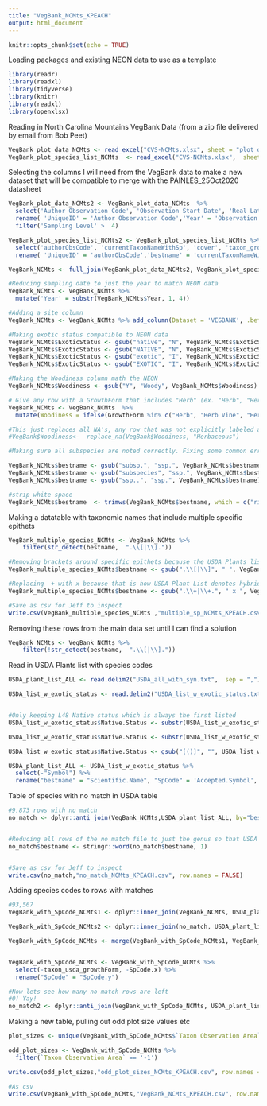 ```yaml
---
title: "VegBank_NCMts_KPEACH"
output: html_document
---
```


```r
knitr::opts_chunk$set(echo = TRUE)
```

Loading packages and existing NEON data to use as a template

```r

library(readr)
library(readxl)
library(tidyverse)
library(knitr)
library(readxl)
library(openxlsx)

```

Reading in North Carolina Mountains VegBank Data (from a zip file delivered by email from Bob Peet)

```r


VegBank_plot_data_NCMts <- read_excel("CVS-NCMts.xlsx", sheet = "plot data")
VegBank_plot_species_list_NCMts  <- read_excel("CVS-NCMts.xlsx",  sheet = "plot species list")


```

Selecting the columns I will need from the VegBank data to make a new dataset that will be compatible to merge with the PAINLES_25Oct2020 datasheet

```r


VegBank_plot_data_NCMts2 <- VegBank_plot_data_NCMts  %>%
  select('Author Observation Code', 'Observation Start Date', 'Real Latitude', 'Real Longitude', 'Taxon Observation Area', 'Sampling Level', 'previousObsCode') %>%
  rename( 'UniqueID' = 'Author Observation Code','Year' = 'Observation Start Date', 'Lat' = 'Real Latitude', 'Long' = 'Real Longitude' ) %>%
  filter('Sampling Level' >  4)

VegBank_plot_species_list_NCMts2 <- VegBank_plot_species_list_NCMts %>%
  select('authorObsCode', 'currentTaxonNameWithSp', 'cover', 'taxon_growthForm_short', 'taxon_woody', 'taxon_exotic', 'taxon_usda_growthForm', 'taxon_usda_code', 'taxon_woody') %>%
  rename( 'UniqueID' = 'authorObsCode','bestname' = 'currentTaxonNameWithSp', 'PctCov' = 'cover', 'SpCode' = 'taxon_usda_code', 'ExoticStatus' = 'taxon_exotic', 'GrowthForm' = 'taxon_growthForm_short', 'Woodiness' = 'taxon_woody')

VegBank_NCMts <- full_join(VegBank_plot_data_NCMts2, VegBank_plot_species_list_NCMts2, by = 'UniqueID')

#Reducing sampling date to just the year to match NEON data
VegBank_NCMts <- VegBank_NCMts %>% 
  mutate('Year' = substr(VegBank_NCMts$Year, 1, 4))

#Adding a site column
VegBank_NCMts <- VegBank_NCMts %>% add_column(Dataset = 'VEGBANK', .before = "UniqueID")  %>% add_column(Zone = 'L48', .before = "UniqueID")

#Making exotic status compatible to NEON data
VegBank_NCMts$ExoticStatus <- gsub("native", "N", VegBank_NCMts$ExoticStatus)
VegBank_NCMts$ExoticStatus <- gsub("NATIVE", "N", VegBank_NCMts$ExoticStatus)
VegBank_NCMts$ExoticStatus <- gsub("exotic", "I", VegBank_NCMts$ExoticStatus)
VegBank_NCMts$ExoticStatus <- gsub("EXOTIC", "I", VegBank_NCMts$ExoticStatus)

#Making the Woodiness column math the NEON 
VegBank_NCMts$Woodiness <- gsub("Y", "Woody", VegBank_NCMts$Woodiness)

# Give any row with a GrowthForm that includes "Herb" (ex. "Herb", "Herb Vine", "Herb Shrub") a Woodiness classification of ""Herbaceous". 
VegBank_NCMts <- VegBank_NCMts  %>% 
  mutate(Woodiness = ifelse(GrowthForm %in% c("Herb", "Herb Vine", "Herb Shrub", "Herb Shrub Vine"), 'Herbaceous', Woodiness))

#This just replaces all NA's, any row that was not explicitly labeled as 'Woody" as Herbaceous which could be wrong so I did not run it
#VegBank$Woodiness<-  replace_na(VegBank$Woodiness, "Herbaceous")

#Making sure all subspecies are noted correctly. Fixing some common errors that would prevent the species name from matching with the USDA plant list

VegBank_NCMts$bestname <- gsub("subsp.", "ssp.", VegBank_NCMts$bestname)
VegBank_NCMts$bestname <- gsub("subspecies", "ssp.", VegBank_NCMts$bestname)
VegBank_NCMts$bestname <- gsub("ssp..", "ssp.", VegBank_NCMts$bestname)

#strip white space
VegBank_NCMts$bestname  <- trimws(VegBank_NCMts$bestname, which = c("right"))

```

Making a datatable with taxonomic names that include multiple specific epithets

```r

VegBank_multiple_species_NCMts <- VegBank_NCMts %>%
    filter(str_detect(bestname,  ".\\[|\\]."))

#Removing brackets around specific epithets because the USDA Plants list does not use them..may be preventing matches
VegBank_multiple_species_NCMts$bestname <- gsub(".\\[|\\]", " ", VegBank_multiple_species_NCMts$bestname)

#Replacing  + with x because that is how USDA Plant List denotes hybrides
VegBank_multiple_species_NCMts$bestname <- gsub(".\\+|\\+.", " x ", VegBank_multiple_species_NCMts$bestname)

#Save as csv for Jeff to inspect
write.csv(VegBank_multiple_species_NCMts ,"multiple_sp_NCMts_KPEACH.csv", row.names = FALSE)

```

Removing these rows from the main data set until I can find a solution
```r

VegBank_NCMts <- VegBank_NCMts %>%
    filter(!str_detect(bestname,  ".\\[|\\]."))

```

Read in USDA Plants list with species codes

```r


USDA_plant_list_ALL <- read.delim2("USDA_all_with_syn.txt",  sep = ",")

USDA_list_w_exotic_status <- read.delim2("USDA_list_w_exotic_status.txt",  sep = ",")


#Only keeping L48 Native status which is always the first listed
USDA_list_w_exotic_status$Native.Status <- substr(USDA_list_w_exotic_status$Native.Status, 0, 6)

USDA_list_w_exotic_status$Native.Status <- substr(USDA_list_w_exotic_status$Native.Status, 5, 5)

USDA_list_w_exotic_status$Native.Status <- gsub("[()]", "", USDA_list_w_exotic_status$Native.Status)

USDA_plant_list_ALL <- USDA_list_w_exotic_status %>%
  select(-"Symbol") %>%
  rename("bestname" = "Scientific.Name", "SpCode" = 'Accepted.Symbol', "USDA_Exotic_Status" = "Native.Status", "USDA_Growth_Form" = "Growth.Habit", "USDA_Duration" = "Duration") 

```


Table of species with no match in USDA table

```r

#9,873 rows with no match
no_match <- dplyr::anti_join(VegBank_NCMts,USDA_plant_list_ALL, by="bestname")


#Reducing all rows of the no match file to just the genus so that USDA can find matches
no_match$bestname <- stringr::word(no_match$bestname, 1)


#Save as csv for Jeff to inspect
write.csv(no_match,"no_match_NCMts_KPEACH.csv", row.names = FALSE)

```

Adding species codes to rows with matches

```r

#93,567
VegBank_with_SpCode_NCMts1 <- dplyr::inner_join(VegBank_NCMts, USDA_plant_list_ALL, by="bestname")

VegBank_with_SpCode_NCMts2 <- dplyr::inner_join(no_match, USDA_plant_list_ALL, by="bestname")

VegBank_with_SpCode_NCMts <- merge(VegBank_with_SpCode_NCMts1, VegBank_with_SpCode_NCMts2, all = TRUE)


VegBank_with_SpCode_NCMts <- VegBank_with_SpCode_NCMts %>%
  select(-taxon_usda_growthForm, -SpCode.x) %>%
  rename("SpCode" = "SpCode.y")

#Now lets see how many no match rows are left
#0! Yay!
no_match2 <- dplyr::anti_join(VegBank_with_SpCode_NCMts, USDA_plant_list_ALL, by="bestname")

```

Making a new table, pulling out odd plot size values etc

```r

plot_sizes <- unique(VegBank_with_SpCode_NCMts$`Taxon Observation Area`)

odd_plot_sizes <- VegBank_with_SpCode_NCMts %>%
  filter(`Taxon Observation Area` == '-1')

write.csv(odd_plot_sizes,"odd_plot_sizes_NCMts_KPEACH.csv", row.names = FALSE)

```

```r

#As csv
write.csv(VegBank_with_SpCode_NCMts,"VegBank_NCMts_KPEACH.csv", row.names = FALSE)

```